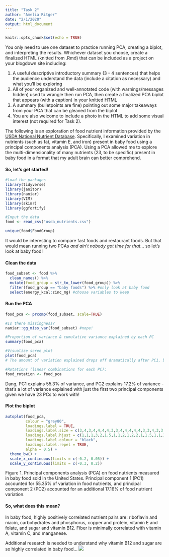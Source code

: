```yaml
---
title: "Task 2"
author: "Amelia Ritger"
date: "2/1/2020"
output: html_document
---
```


```r
knitr::opts_chunk$set(echo = TRUE)
```

You only need to use one dataset to practice running PCA, creating a biplot, and interpreting the results. Whichever dataset you choose, create a finalized HTML (knitted from .Rmd) that can be included as a project on your blogdown site including: 

1. A useful descriptive introductory summary (3 - 4 sentences) that helps the audience understand the data (include a citation as necessary) and what you’ll be exploring
2. All of your organized and well-annotated code (with warnings/messages hidden) used to wrangle then run PCA, then create a finalized PCA biplot that appears (with a caption) in your knitted HTML
3. A summary (bulletpoints are fine) pointing out some major takeaways from your PCA that can be gleaned from the biplot
4. You are also welcome to include a photo in the HTML to add some visual interest (not required for Task 2). 

The following is an exploration of food nutrient information provided by the [USDA National Nutrient Database](https://fdc.nal.usda.gov/index.html). Specifically, I examined variation in nutrients (such as fat, vitamin E, and iron) present in baby food using a principal components analysis (PCA). Using a PCA allowed me to explore the multi-dimensionality of many nutrients (23, to be specific) present in baby food in a format that my adult brain can better comprehend.

#### So, let's get started!
```r
#load the packages
library(tidyverse)
library(janitor)
library(naniar)
library(VIM)
library(skimr)
library(ggfortify)

#Input the data
food <- read_csv("usda_nutrients.csv")

unique(food$FoodGroup)
```
It would be interesting to compare fast foods and restaurant foods. But that would mean running two PCAs *and ain't nobody got time for that*... so let's look at baby food!

#### Clean the data
```r
food_subset <- food %>% 
  clean_names() %>%
  mutate(food_group = str_to_lower(food_group)) %>%
  filter(food_group == "baby foods") %>% #only look at baby food
  select(energy_kcal:zinc_mg) #choose variables to keep
```

#### Run the PCA
```r
food_pca <- prcomp(food_subset, scale=TRUE)

#Is there missingness?
naniar::gg_miss_var(food_subset) #nope!

#Proportion of variance & cumulative variance explained by each PC
summary(food_pca)

#Visualize scree plot
plot(food_pca)
# The amount of variation explained drops off dramatically after PC1, but even moreso after PC2. 

#Rotations (linear combinations for each PC):
food_rotation <- food_pca
```
Dang, PC1 explains 55.3% of variance, and PC2 explains 17.2% of variance - that's a lot of variance explained with just the first two principal components given we have 23 PCs to work with! 

#### Plot the biplot
```r
autoplot(food_pca,
         colour = "grey80",
         loadings.label = TRUE,
         loadings.label.size = c(3,4,3,4,4,4,4,3,3,4,4,4,4,4,3,3,4,3,3,3,4,3,3),
         loadings.label.hjust = c(1,1,1,3,2,1.5,1,1,2,1,2,2,1,1.5,1,1,1.5,2,0.5,1,1,1,1),
         loadings.label.colour = "black",
         loadings.label.repel = TRUE,
         alpha = 0.5) +
  theme_bw() +
  scale_x_continuous(limits = c(-0.2, 0.05)) +
  scale_y_continuous(limits = c(-0.3, 0.2))
```
Figure 1. Principal components analysis (PCA) on food nutrients measured in baby food sold in the United States. Principal component 1 (PC1) accounted for 55.35% of variation in food nutrients, and principal component 2 (PC2) accounted for an additional 17.16% of food nutrient variation. 

#### So, what does this mean?
In baby food, highly positively correlated nutrient pairs are: riboflavin and niacin, carbohydrates and phosphorus, copper and protein, vitamin E and folate, and sugar and vitamin B12. Fiber is minimally correlated with vitamin A, vitamin C, and manganese.

Additional research is needed to understand why vitamin B12 and sugar are so highly correlated in baby food...
![](babyfood.jpg)
